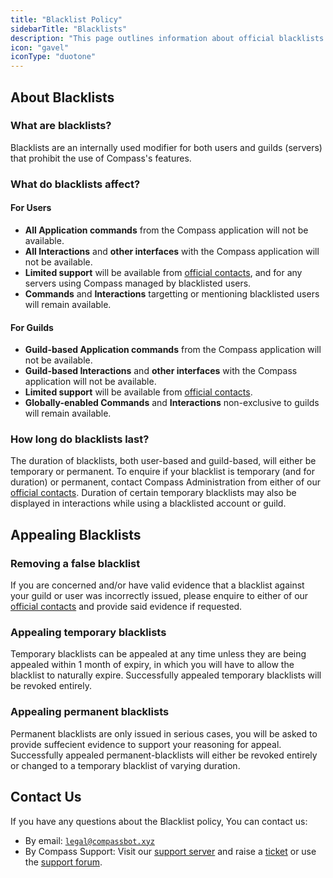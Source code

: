 ```yaml
---
title: "Blacklist Policy"
sidebarTitle: "Blacklists"
description: "This page outlines information about official blacklists issued by Compass administration, what they mean, and what you can do about them."
icon: "gavel"
iconType: "duotone"
---
```


## About Blacklists

### What are blacklists?
Blacklists are an internally used modifier for both users and guilds (servers) that prohibit the use of Compass's features.

### What do blacklists affect?

#### For Users
- **All Application commands** from the Compass application will not be available.
- **All Interactions** and **other interfaces** with the Compass application will not be available.
- **Limited support** will be available from [official contacts](#contact-us), and for any servers using Compass managed by blacklisted users.
- **Commands** and **Interactions** targetting or mentioning blacklisted users will remain available.

#### For Guilds
- **Guild-based Application commands** from the Compass application will not be available.
- **Guild-based Interactions** and **other interfaces** with the Compass application will not be available.
- **Limited support** will be available from [official contacts](#contact-us).
- **Globally-enabled Commands** and **Interactions** non-exclusive to guilds will remain available.

### How long do blacklists last?
The duration of blacklists, both user-based and guild-based, will either be temporary or permanent. To enquire if your blacklist is temporary (and for duration) or permanent, contact Compass Administration from either of our [official contacts](https://compass.badlydr4wn.xyz/legal/terms-of-use#contact-us). Duration of certain temporary blacklists may also be displayed in interactions while using a blacklisted account or guild.

## Appealing Blacklists

### Removing a false blacklist
If you are concerned and/or have valid evidence that a blacklist against your guild or user was incorrectly issued, please enquire to either of our [official contacts](#contact-us) and provide said evidence if requested.

### Appealing temporary blacklists
Temporary blacklists can be appealed at any time unless they are being appealed within 1 month of expiry, in which you will have to allow the blacklist to naturally expire. Successfully appealed temporary blacklists will be revoked entirely.

### Appealing permanent blacklists
Permanent blacklists are only issued in serious cases, you will be asked to provide suffecient evidence to support your reasoning for appeal. Successfully appealed permanent-blacklists will either be revoked entirely or changed to a temporary blacklist of varying duration.

## Contact Us
If you have any questions about the Blacklist policy, You can contact us:
- By email: [`legal@compassbot.xyz`](mailto:legal@compassbot.xyz)
- By Compass Support: Visit our [support server](https://discord.gg/Mt7Bvb2c8y) and raise a [ticket](https://discord.com/channels/1209001988180680744/1209312059221741569) or use the [support forum](https://discord.com/channels/1209001988180680744/1209373076232347648).